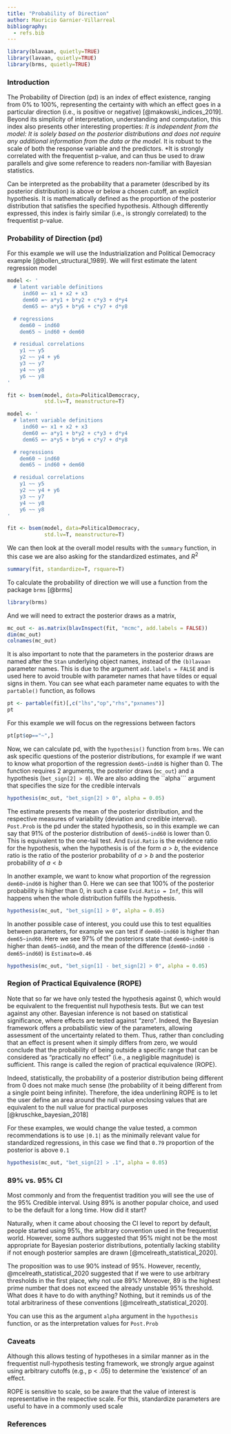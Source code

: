 ```yaml
---
title: "Probability of Direction"
author: Mauricio Garnier-Villarreal
bibliography:
  - refs.bib
---
```


```r
library(blavaan, quietly=TRUE)
library(lavaan, quietly=TRUE)
library(brms, quietly=TRUE)
```

### Introduction 

The Probability of Direction (pd) is an index of effect existence, ranging from 0% to 100%, representing the certainty with which an effect goes in a particular direction (i.e., is positive or negative) [@makowski_indices_2019]. Beyond its simplicity of interpretation, understanding and computation, this index also presents other interesting properties:
*It is independent from the model: It is solely based on the posterior distributions and does not require any additional information from the data or the model.
*It is robust to the scale of both the response variable and the predictors.
*It is strongly correlated with the frequentist p-value, and can thus be used to draw parallels and give some reference to readers non-familiar with Bayesian statistics.

Can be interpreted as the probability that a parameter (described by its posterior distribution) is above or below a chosen cutoff, an explicit hypothesis. It is mathematically defined as the proportion of the posterior distribution that satisfies the specified hypothesis. Although differently expressed, this index is fairly similar (i.e., is strongly correlated) to the frequentist p-value. 

### Probability of Direction (pd)

For this example we will use the Industrialization and Political Democracy example [@bollen_structural_1989]. We will first estimate the latent regression model

```r
model <- '
  # latent variable definitions
     ind60 =~ x1 + x2 + x3
     dem60 =~ a*y1 + b*y2 + c*y3 + d*y4
     dem65 =~ a*y5 + b*y6 + c*y7 + d*y8

  # regressions
    dem60 ~ ind60
    dem65 ~ ind60 + dem60

  # residual correlations
    y1 ~~ y5
    y2 ~~ y4 + y6
    y3 ~~ y7
    y4 ~~ y8
    y6 ~~ y8
'

fit <- bsem(model, data=PoliticalDemocracy,
            std.lv=T, meanstructure=T)
```

```r
model <- '
  # latent variable definitions
     ind60 =~ x1 + x2 + x3
     dem60 =~ a*y1 + b*y2 + c*y3 + d*y4
     dem65 =~ a*y5 + b*y6 + c*y7 + d*y8

  # regressions
    dem60 ~ ind60
    dem65 ~ ind60 + dem60

  # residual correlations
    y1 ~~ y5
    y2 ~~ y4 + y6
    y3 ~~ y7
    y4 ~~ y8
    y6 ~~ y8
'

fit <- bsem(model, data=PoliticalDemocracy,
            std.lv=T, meanstructure=T)
```

We can then look at the overall model results with the ```summary``` function, in this case we are also asking for the standardized estimates, and $R^2$

```r
summary(fit, standardize=T, rsquare=T)
```


To calculate the probability of direction we will use a function from the package ```brms``` [@brms]

```r
library(brms)
```

And we will need to extract the posterior draws as a matrix, 

```r
mc_out <- as.matrix(blavInspect(fit, "mcmc", add.labels = FALSE))
dim(mc_out)
colnames(mc_out)
```

It is also important to note that the parameters in the posterior draws are named after the ```Stan``` underlying object names, instead of the ```(b)lavaan``` parameter names. This is due to the argument `add.labels = FALSE` and is used here to avoid trouble with parameter names that have tildes or equal signs in them. You can see what each parameter name equates to with the ```partable()``` function, as follows

```r
pt <- partable(fit)[,c("lhs","op","rhs","pxnames")]
pt
```

For this example we will focus on the regressions between factors

```r
pt[pt$op=="~",]
```

Now, we can calculate pd, with the ```hypothesis()``` function from ```brms```. We can ask specific questions of the posterior distributions, for example if we want to know what proportion of the regression ```dem65~ind60``` is higher than 0. The function requires 2 arguments, the posterior draws (```mc_out```) and a hypothesis (```bet_sign[2] > 0```). We are also adding the ``alpha``` argument that specifies the size for the credible intervals

```r
hypothesis(mc_out, "bet_sign[2] > 0", alpha = 0.05)
```

The estimate presents the mean of the posterior distribution, and the respective measures of variability (deviation and credible interval). ```Post.Prob``` is the pd under the stated hypothesis, so in this example we can say that 91% of the posterior distribution of ```dem65~ind60``` is lower than 0. This is equivalent to the one-tail test. And ```Evid.Ratio``` is the evidence ratio for the hypothesis, when the hypothesis is of the form $a > b$, the evidence ratio is the ratio of the posterior probability of $a > b$ and the posterior probability of $a < b$ 

In another example, we want to know what proportion of the regression ```dem60~ind60``` is higher than 0. Here we can see that 100% of the posterior probability is higher than 0, in such a case ```Evid.Ratio = Inf```, this will happens when the whole distribution fulfills the hypothesis.

```r
hypothesis(mc_out, "bet_sign[1] > 0", alpha = 0.05)
```

In another possible case of interest, you could use this to test equalities between parameters, for example we can test if ```dem60~ind60``` is higher than ```dem65~ind60```. Here we see 97% of the posteriors state that ```dem60~ind60``` is higher than ```dem65~ind60```, and the mean of the difference (```dem60~ind60 - dem65~ind60```) is ```Estimate=0.46```

```r
hypothesis(mc_out, "bet_sign[1] - bet_sign[2] > 0", alpha = 0.05)
```

### Region of Practical Equivalence (ROPE)

Note that so far we have only tested the hypothesis against 0, which would be equivalent to the frequentist null hypothesis tests. But we can test against any other. Bayesian inference is not based on statistical significance, where effects are tested against “zero”. Indeed, the Bayesian framework offers a probabilistic view of the parameters, allowing assessment of the uncertainty related to them. Thus, rather than concluding that an effect is present when it simply differs from zero, we would conclude that the probability of being outside a specific range that can be considered as “practically no effect” (i.e., a negligible magnitude) is sufficient. This range is called the region of practical equivalence (ROPE).

Indeed, statistically, the probability of a posterior distribution being different from 0 does not make much sense (the probability of it being different from a single point being infinite). Therefore, the idea underlining ROPE is to let the user define an area around the null value enclosing values that are equivalent to the null value for practical purposes [@kruschke_bayesian_2018]

For these examples, we would change the value tested, a common recommendations is to use ```|0.1|``` as the minimally relevant value for standardized regressions, in this case we find that ```0.79``` proportion of the posterior is above ```0.1``` 

```r
hypothesis(mc_out, "bet_sign[2] > .1", alpha = 0.05)
```

### 89% vs. 95% CI

Most commonly and from the frequentist tradition you will see the use of the 95% Credible interval. Using 89% is another popular choice, and used to be the default for a long time. How did it start?

Naturally, when it came about choosing the CI level to report by default, people started using 95%, the arbitrary convention used in the frequentist world. However, some authors suggested that 95% might not be the most appropriate for Bayesian posterior distributions, potentially lacking stability if not enough posterior samples are drawn [@mcelreath_statistical_2020].

The proposition was to use 90% instead of 95%. However, recently, @mcelreath_statistical_2020 suggested that if we were to use arbitrary thresholds in the first place, why not use 89%? Moreover, 89 is the highest prime number that does not exceed the already unstable 95% threshold. What does it have to do with anything? Nothing, but it reminds us of the total arbitrariness of these conventions [@mcelreath_statistical_2020].

You can use this as the argument ```alpha``` argument in the ```hypothesis``` function, or as the interpretation values for ```Post.Prob```

### Caveats

Although this allows testing of hypotheses in a similar manner as in the frequentist null-hypothesis testing framework, we strongly argue against using arbitrary cutoffs (e.g., p < .05) to determine the 'existence' of an effect.

ROPE is sensitive to scale, so be aware that the value of interest is representative in the respective scale. For this, standardize parameters are useful to have in a commonly used scale

### References


